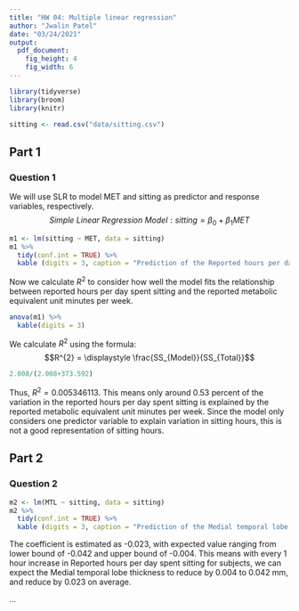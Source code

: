 ```yaml
---
title: "HW 04: Multiple linear regression"
author: "Jwalin Patel"
date: "03/24/2021"
output: 
  pdf_document: 
    fig_height: 4
    fig_width: 6
---
```


```r
library(tidyverse)
library(broom)
library(knitr)
```

```r
sitting <- read.csv("data/sitting.csv")
```

## Part 1 

### Question 1
We will use SLR to model MET and sitting as predictor and response variables, respectively. 
$$Simple\ Linear\ Regression\ Model: sitting = \beta_0 + \beta_1{MET}$$
```r
m1 <- lm(sitting ~ MET, data = sitting)
m1 %>%
  tidy(conf.int = TRUE) %>%
  kable (digits = 3, caption = "Prediction of the Reported hours per day spent sitting for subjects given reported metabolic equivalent unit minutes per week")
```
Now we calculate $R^2$ to consider how well the model fits the relationship between reported hours per day spent sitting and the reported metabolic equivalent unit minutes per week. 
```r
anova(m1) %>%
  kable(digits = 3)
```
We calculate $R^2$ using the formula:
$$R^{2} = \displaystyle \frac{SS_{Model}}{SS_{Total}}$$ 
```r
2.008/(2.008+373.592)
```
Thus, $R^2 = 0.005346113$. This means only around 0.53 percent of the variation in the reported hours per day spent sitting is explained by the reported metabolic equivalent unit minutes per week. Since the model only considers one predictor variable to explain variation in sitting hours, this is not a good representation of sitting hours.

## Part 2

### Question 2
```r
m2 <- lm(MTL ~ sitting, data = sitting)
m2 %>%
  tidy(conf.int = TRUE) %>%
  kable (digits = 3, caption = "Prediction of the Medial temporal lobe thickness in mm for subjects given Reported hours per day spent sitting")
```
The coefficient is estimated as -0.023, with expected value ranging from lower bound of -0.042 and upper bound of -0.004. This means with every 1 hour increase in Reported hours per day spent sitting for subjects, we can expect the Medial temporal lobe thickness to reduce by 0.004 to 0.042 mm, and reduce by 0.023 on average. 









...